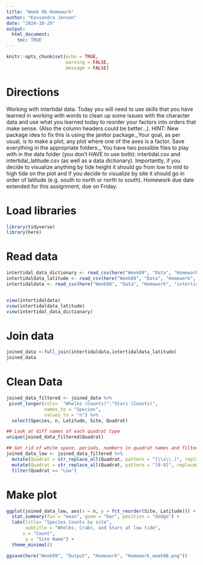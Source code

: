 ```yaml
---
title: "Week 9b Homework"
author: "Kassandra Jensen"
date: "2024-10-29"
output: 
  html_document:
    toc: TRUE
---
```


```r
knitr::opts_chunk$set(echo = TRUE,
                      warning = FALSE,
                      message = FALSE)
```

# Directions
Working with intertidal data. Today you will need to use skills that you have learned in working with words to clean up some issues with the character data and use what you learned today to reorder your factors into orders that make sense. (Also the column headers could be better...). HINT: New package idea to fix this is using the janitor package._Your goal, as per usual, is to make a plot, any plot where one of the axes is a factor. Save everything in the appropriate folders._ You have two possible files to play with in the data folder (you don't HAVE to use both): intertidal.csv and intertidal_latitude.csv (as well as a data dictionary). Importantly, if you decide to visualize anything by tide height it should go from low to mid to high tide on the plot and if you decide to visualize by site it should go in order of latitude (e.g. south to north or north to south). Homework due date extended for this assignment, due on Friday.

# Load libraries
```r
library(tidyverse)
library(here)
```
# Read data
```r
intertidal_data_dictionary <- read_csv(here("Week09", "Data", "Homework", "intertidal_data_dictionary.csv"))
intertidaldata_latitude <- read_csv(here("Week09", "Data", "Homework", "intertidaldata_latitude.csv"))
intertidaldata <- read_csv(here("Week09", "Data", "Homework", "intertidaldata.csv"))


view(intertidaldata)
view(intertidaldata_latitude)
view(intertidal_data_dictionary)
```
# Join data
```r
joined_data <-full_join(intertidaldata,intertidaldata_latitude)
joined_data
```

# Clean Data 
```r
joined_data_filtered <- joined_data %>%                                       ## call data
 pivot_longer(cols=  "Whelks (Counts)":"Stars (Counts)",                      ## select columns for pivot
              names_to = "Species",                                           ## New column name
              values_to = "n") %>%                                            ## new column name
  select(Species, n, Latitude, Site, Quadrat)                                 ## select the columns I'm interested in

## Look at diff names of each quadrat type
unique(joined_data_filtered$Quadrat)

## Get rid of white space, periods, numbers in quadrat names and filter only for low tide
joined_data_low <- joined_data_filtered %>%
  mutate(Quadrat = str_replace_all(Quadrat, pattern = "[\\s\\.]", replacement = "")) %>%
  mutate(Quadrat = str_replace_all(Quadrat, pattern = "[0-9]", replacement = "")) %>%
  filter(Quadrat == "Low")
```

# Make plot
```r
ggplot(joined_data_low, aes(x = n, y = fct_reorder(Site, Latitude))) +
  stat_summary(fun = "mean", geom = "bar", position = "dodge") +
  labs(title= "Species Counts by site",
       subtitle = "Whelks, Crabs, and Stars at low tide",
      x = "Count", 
       y = "Site Name") +
  theme_minimal()

ggsave(here("Week09", "Output", "Homework", "Homework_week9B.png"))
```

